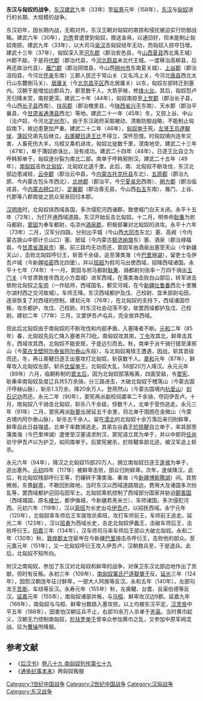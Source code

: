 {{NoteTA|G1=people}}
{{Campaignbox 漢匈戰爭}}
'''东汉与匈奴的战争'''，[[东汉|东汉]][[建武_(东汉)|建武]]九年（33年）至[[延熹|延熹]]元年（158年），[[东汉|东汉]]与[[匈奴|匈奴]]进行的长期、大规模的战争。

东汉初年，因长期内战，无暇对外，东汉王朝对匈奴的南掠和侵扰被迫实行防御战略。建武六年（30年），[[刘秀|刘秀]]曾遣使到匈奴，赠送金帛，以通旧好，但未能制止匈奴南掠。建武九年（33年），以大司马[[吳汉|吳汉]]击匈奴经年无功，而匈奴入掠夺日增。建武十三年（37年），匈奴深入至[[河東郡_(中國)|河东郡]]（郡治安邑县，今[[山西|山西]][[夏县|夏县]]西北禹王城）州郡不敌，于是将[[代郡|代郡]]（郡治代县，今[[河北|河北]][[蔚县|蔚县]]末北代王城。一度移治高柳县，后再还故治代县）、[[雁门郡|雁门郡]]（郡治阴馆县，今山西[[朔州市|朔州市]]东南夏关城）、[[上谷郡|上谷郡]]（郡治沮阳县，今河北[[怀来|怀来]]东南）三郡人民迁于常山关（又名鸿上关，今河北[[唐县|唐县]]西北太行山东麓倒马关）、[[居庸关|居庸关]]（今[[北京|北京]][[昌平区|昌平区]]西北居庸关）以东，匈奴左部转迁到塞内。汉朝于是增加边郡兵力，郡至数千人，大筑亭候，修[[烽火台|烽火台]]。其后，匈奴怨卢芳归降未赏，南掠更深。建武二十年（44年），匈奴南掠至[[上党郡|上党郡]]（郡治长子县，今山西[[长子县|长子县]]西南）、[[扶风郡|扶风郡]]（郡治槐里县，今[[陕西省|陕西省]][[兴平|兴平]]东南）、天水郡（郡治平襄县，今[[甘肃省|甘肃省]][[通渭县|通渭县]]西北）等地。建武二十一年（45年）冬，又掠上谷、中山（治卢奴，今河北[[定州市|定州市]]）。由于东汉政府采取被动、清极防御战略，不能制止匈奴南下，故边患更加严重。建武二十二年（46年），[[匈奴单于|匈奴单于]]死。[[左贤王|左贤王]][[烏達鞮侯|烏達鞮侯]]、[[蒲奴|蒲奴]]兄弟先后继立。[[䤈落尸逐鞮單于|右奧鞬日逐王比]]不得立，深怀怨恨。时匈奴境内连年灾害，人畜死伤大半，乌桓又乘机进攻，匈奴北徙数千里，漠南地空，建武二十三年（47年），单于蒲奴欲诛比，没有成功。建武二十四年（48年），日逐王比自立为呼韩邪单于，匈奴遂分裂为南北二部。南单于呼韩邪附汉。建武二十五年（49年），[[南匈奴|南匈奴]]击败[[北匈奴|北匈奴]]，北匈奴北退千里。此后，南、北匈奴不断攻伐，东汉北部边患减轻，[[云中郡|云中郡]]（郡治云中县，今[[内蒙古|内蒙古]][[托克托县|托克托县]]东北）、[[五原郡|五原郡]]（郡治九原、今内蒙古包头市西北）、[[北地郡|北地郡]]（郡治平，今[[宁夏|宁夏]][[吳忠|吳忠]]西南）、[[朔方郡|朔方郡]]（郡治临戎县，今[[内蒙古|内蒙古]][[磴口|磴口]]北）、[[定襄郡|定襄郡]]（郡治善无县，今山西[[右玉|右玉]]东南）、雁门、上谷、代郡等八郡南徙之民众渐渐回归本郡。

[[汉明帝|汉明帝]]时，北匈奴挟西域各国，多次侵犯河西诸郡，致使城门白天关闭。永平十五年（72年），为打开通西域道路，东汉开始反击北匈奴。十二月，明帝命[[耿秉|耿秉]]为驸马都尉，[[窦固|窦固]]为奉车都尉，屯凉州[[酒泉郡|酒泉郡]]，积极部署对北匈奴的进攻。永平十六年（73年）二月，汉军分四路，分别出平城（今山西[[大同市|大同市]]东北）塞、高阙（今内蒙古狼山中部计兰山口）塞、居延（今内蒙古[[额济纳旗|额济纳旗]]东）塞、酒泉（郡治禄福县，今[[甘肃省|甘肃省]][[酒泉市|酒泉市]]）塞。前三路均无功而还，窦固军由酒泉出塞至天山（今新疆天山），击败北匈奴呼衍王，斩首千余级，追至蒲类海（今[[巴里坤湖|巴里坤湖]]），留吏士屯伊吾卢城（今新疆[[哈密|哈密]]西北四堡），并以[[班超|班超]]为假司马出使西域，招降西域诸国。永平十七年（74年）十一月，窦固与驸马都尉[[耿秉|耿秉]]、骑都尉刘张率一万四千骑出[[玉门关|玉门关]]（今甘肃敦煌市西北小方盘城）进军西域，在蒲类海击败白山部后，转军进击依附北匈奴之[[车师|车师]]（一作姑师，西域国名，都交河城，在今[[新疆|新疆]][[吐鲁番|吐鲁番]]西北十里雅尔湖村西之交河故城）。车师王降。东汉西域都护及戊、己校尉、宜禾部尉屯田，逐渐恢复了对西域的控制。建初元年（76年），在北匈奴的支持下，西域诸国尽叛，攻杀都护，攻戊、己校尉。时东汉社会动荡不安，故罢西域都护及戊、己校尉。建初二年（77年）三月，又罢伊吾卢屯兵，完全放弃西域。

但此后北匈奴由于南匈奴的不断攻伐和内部矛盾，入塞降者不断。[[元和_(东汉)|元和]]二年（85年）春，北匈奴先后亡降入塞者共73批。南匈奴攻其南，[[丁令|丁令]]攻其北，鲜卑击其东，西域攻其西，北匈奴不能安居，于是远引而去。秋，南单于派千骑行猎至涿邪山（今[[蒙古|蒙古]][[戈壁阿尔泰省|戈壁阿尔泰省]][[阿尔泰山|阿尔泰山]]东段），与北匈奴禺犊王遭遇，因战，斩其首级而还。冬，再让奧鞬日逐王出塞攻打北匈奴，斩获数千人。[[章和_(东汉)|章和]]元年（87年），鲜卑攻入北匈奴左部，斩杀[[优留单于|优留单于]]。北匈奴大乱，58部20万人降汉。永元元年（89年）六月，临朝称制的[[窦太后|窦太后]]，因为北匈奴部落叛离，四面受敌，令[[窦宪|窦宪]]、耿秉率南匈奴及度辽兵共5万余骑，分三路进击，大破北匈奴于稽落山（今蒙古国汗呼赫山脉），斩杀1.3万余，降20余万人。登燕然山（今蒙古国境内[[杭爱山|杭爱山]]）[[燕然勒石|刻石记功]]而还。永元二年（90年），窦宪再派副校阎砻率二千余骑，夺回伊吾卢。十月，南匈奴八千骑击北匈奴，斩杀八千余级，俘数千人，北单于受伤逃走。永元三年（91年）二月，窦宪再派[[耿夔|耿夔]]出居延五千余里，将北单于围困在金微山（今蒙古境内阿尔泰山脉），斩杀五千余人。留在[[漠北|漠北]]的北匈奴十余万落后来归附鲜卑，鲜卑自此日益强盛。北单于率数骑逃走。其弟左谷蠡王[[於除鞬|於除鞬]]自立单于，率其部至蒲类海（今巴里坤湖）遣使至汉塞请求附汉，窦宪请立其为单于，并以中郎将[[任尚|任尚]]驻守伊吾卢以为护卫，如同南单于。后窦宪被杀，於除鞬率部北逃，被汉军追上斩杀。

永元六年（94年），降汉之北匈奴15部20万人，拥立南匈奴日逐王[[逢侯|逢侯]]为单于，逃出塞外。[[元初|元初]]四年（117年）被鲜卑击败，部众归附鲜卑。次年，逢侯降汉。此后，有北匈奴残部呼衍王等，仍辗转于蒲类海、秦海（今[[新疆|新疆]][[博斯腾湖|博斯腾湖]]）间。其势微弱，东畏[[鲜卑|鲜卑]]，不敢回到故地，当时东汉以西域道路阻远，费用大及诸国多次纷乱等，罢西域都护迎回屯田军士。北匈奴乘机控制了西域部分国家并胁迫[[鄯善国|鄯善国]]（西域城国，原名[[楼兰|楼兰]]，都伊循城，今新疆若羌米兰）、车师诸国，多次侵犯河西。元初六年（119年），汉以[[索班|索班]]为长史出屯[[伊吾卢|伊吾卢]]，以招抚西域。永宁元年（120年），北匈奴率车师后王军就攻杀索班，攻打车师前王，车师前王逃走。延光二年（123年），汉以[[班勇|班勇]]为西域长史，击走北匈奴伊蠡王，击破车师后王，击败呼衍王。[[阳嘉|阳嘉]]三年（134年），汉车师司马率车师后王部众大破北匈奴。永和二年（130年）秋，[[敦煌郡|敦煌郡]][[太守|太守]]裴岑在今新疆[[巴里坤|巴里坤]]击杀呼衍王，击败他的部众。至元嘉元年（151年），又一北匈奴呼衍王攻入伊吾卢，汉朝救兵至，于是退兵。此后，北匈奴不知所向。

附汉之南匈奴，参加了东汉对北匈奴和鲜卑的战争，对保卫东汉北部边地作出了贡献，但时有反叛。永初三年（109年），[[南匈奴|南匈奴]][[萬氏尸逐鞮單于|萬氏尸逐鞮單于]]反。[[延光|延光]]三年（124年），因怨汉朝连年征讨鲜卑，一部大人阿族等反汉。永和五年（140年），左部句龙王[[吾斯|吾斯]]、车纽等反汉。永寿元年（155年）秋，左奥鞬、台耆、且渠伯德等反汉。[[延嘉|延嘉]]元年（155年），南匈奴诸部并叛，与[[乌桓|乌桓]]、鲜卑攻汉边9郡。延嘉九年（166年），南匈奴与乌桓、鲜卑分数路入塞攻掠。以上均被东汉平定。[[汉灵帝|汉灵帝]]中平五年（188年），因害怕汉朝征兵不止，右部10余万人杀单于[[羌渠|羌渠]]。当时黄巾起义，汉朝无力控制南匈奴，[[持至尸逐侯單于|於扶罗单于]]曾率众参加黄巾之乱，又参加中原军阀混战。后为[[曹操|曹操]]所降服。

== 参考文献 ==
*《[[后汉书|后汉书]]》[[s:後漢書/卷89|卷八十九 南匈奴列传第七十九]]
*《[[通鉴纪事本末|通鉴纪事本末]]》两匈奴叛服

{{DEFAULTSORT:D}}
[[Category:1世纪中国战争|Category:1世纪中国战争]]
[[Category:2世纪中国战争|Category:2世纪中国战争]]
[[Category:汉匈战争|Category:汉匈战争]]
[[Category:东汉战争|Category:东汉战争]]